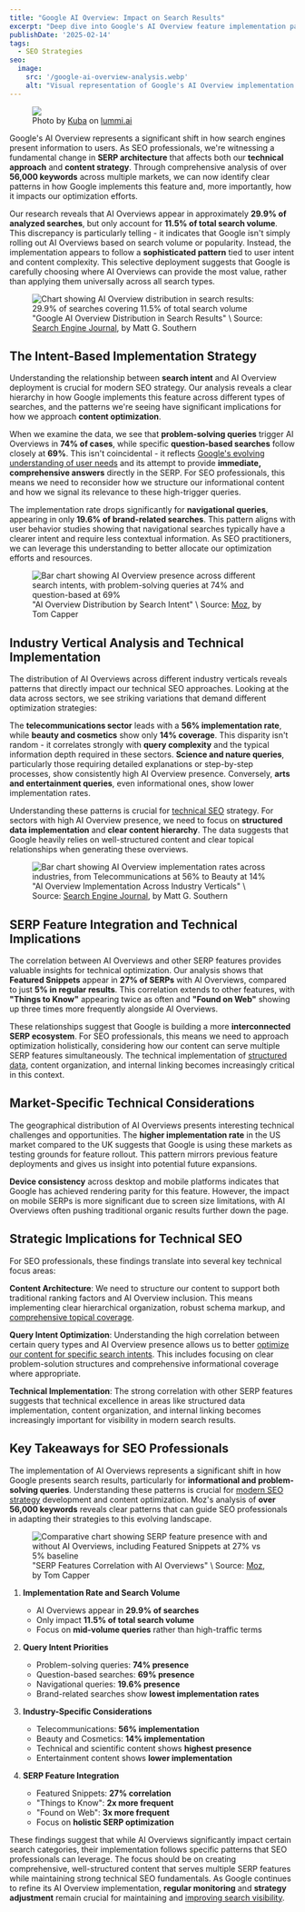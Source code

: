 ```yaml
---
title: "Google AI Overview: Impact on Search Results"
excerpt: "Deep dive into Google's AI Overview feature implementation patterns, analyzing over 56,000 keywords across markets to understand its impact on search."
publishDate: '2025-02-14'
tags:
  - SEO Strategies
seo:
  image:
    src: '/google-ai-overview-analysis.webp'
    alt: "Visual representation of Google's AI Overview implementation patterns across different search intents"
---
```


<figure>
  <Image 
    id="cover-img" 
    src={coverImage} 
    loading="eager" 
    priority={true} 
  />
  <figcaption>
    Photo by <a href="https://www.lummi.ai/creator/kubadesign">Kuba</a> on <a href="https://www.lummi.ai/">lummi.ai</a>
  </figcaption>
</figure>

Google's AI Overview represents a significant shift in how search engines present information to users. As SEO professionals, we're witnessing a fundamental change in **SERP architecture** that affects both our **technical approach** and **content strategy**. Through comprehensive analysis of over **56,000 keywords** across multiple markets, we can now identify clear patterns in how Google implements this feature and, more importantly, how it impacts our optimization efforts.

Our research reveals that AI Overviews appear in approximately **29.9% of analyzed searches**, but only account for **11.5% of total search volume**. This discrepancy is particularly telling - it indicates that Google isn't simply rolling out AI Overviews based on search volume or popularity. Instead, the implementation appears to follow a **sophisticated pattern** tied to user intent and content complexity. This selective deployment suggests that Google is carefully choosing where AI Overviews can provide the most value, rather than applying them universally across all search types.

<figure>
  <Image 
    id="article-img" 
    src={volumeDistributionImage} 
    alt="Chart showing AI Overview distribution in search results: 29.9% of searches covering 11.5% of total search volume" 
  />
  <figcaption>
    "Google AI Overview Distribution in Search Results" \ Source: <a href="https://www.searchenginejournal.com/google-ai-overviews-found-in-74-of-problem-solving-queries/538504/" target="_blank">Search Engine Journal</a>, by Matt G. Southern
  </figcaption>
</figure>

## The Intent-Based Implementation Strategy

Understanding the relationship between **search intent** and AI Overview deployment is crucial for modern SEO strategy. Our analysis reveals a clear hierarchy in how Google implements this feature across different types of searches, and the patterns we're seeing have significant implications for how we approach **content optimization**.

When we examine the data, we see that **problem-solving queries** trigger AI Overviews in **74% of cases**, while specific **question-based searches** follow closely at **69%**. This isn't coincidental - it reflects [Google's evolving understanding of user needs](https://www.serp-secrets.com/blog/adapting-to-googles-helpful-content-era/) and its attempt to provide **immediate, comprehensive answers** directly in the SERP. For SEO professionals, this means we need to reconsider how we structure our informational content and how we signal its relevance to these high-trigger queries.

The implementation rate drops significantly for **navigational queries**, appearing in only **19.6% of brand-related searches**. This pattern aligns with user behavior studies showing that navigational searches typically have a clearer intent and require less contextual information. As SEO practitioners, we can leverage this understanding to better allocate our optimization efforts and resources.

<figure>
  <Image 
    id="article-img" 
    src={searchIntentImage} 
    alt="Bar chart showing AI Overview presence across different search intents, with problem-solving queries at 74% and question-based at 69%" 
  />
  <figcaption>
    "AI Overview Distribution by Search Intent" \ Source: <a href="https://moz.com/blog/ai-overviews-are-they-affecting-your-search-results-whiteboard-friday" target="_blank">Moz</a>, by Tom Capper
  </figcaption>
</figure>

## Industry Vertical Analysis and Technical Implementation

The distribution of AI Overviews across different industry verticals reveals patterns that directly impact our technical SEO approaches. Looking at the data across sectors, we see striking variations that demand different optimization strategies:

The **telecommunications sector** leads with a **56% implementation rate**, while **beauty and cosmetics** show only **14% coverage**. This disparity isn't random - it correlates strongly with **query complexity** and the typical information depth required in these sectors. **Science and nature queries**, particularly those requiring detailed explanations or step-by-step processes, show consistently high AI Overview presence. Conversely, **arts and entertainment queries**, even informational ones, show lower implementation rates.

Understanding these patterns is crucial for [technical SEO](https://www.serp-secrets.com/categories/technical-seo/) strategy. For sectors with high AI Overview presence, we need to focus on **structured data implementation** and **clear content hierarchy**. The data suggests that Google heavily relies on well-structured content and clear topical relationships when generating these overviews.

<figure>
  <Image 
    id="article-img" 
    src={industryDistributionImage} 
    alt="Bar chart showing AI Overview implementation rates across industries, from Telecommunications at 56% to Beauty at 14%" 
  />
  <figcaption>
    "AI Overview Implementation Across Industry Verticals" \ Source: <a href="https://www.searchenginejournal.com/google-ai-overviews-found-in-74-of-problem-solving-queries/538504/" target="_blank">Search Engine Journal</a>, by Matt G. Southern
  </figcaption>
</figure>

## SERP Feature Integration and Technical Implications

The correlation between AI Overviews and other SERP features provides valuable insights for technical optimization. Our analysis shows that **Featured Snippets** appear in **27% of SERPs** with AI Overviews, compared to just **5% in regular results**. This correlation extends to other features, with **"Things to Know"** appearing twice as often and **"Found on Web"** showing up three times more frequently alongside AI Overviews.

These relationships suggest that Google is building a more **interconnected SERP ecosystem**. For SEO professionals, this means we need to approach optimization holistically, considering how our content can serve multiple SERP features simultaneously. The technical implementation of [structured data](https://www.serp-secrets.com/blog/advanced-strategies-for-schema-markup-optimization/), content organization, and internal linking becomes increasingly critical in this context.

## Market-Specific Technical Considerations

The geographical distribution of AI Overviews presents interesting technical challenges and opportunities. The **higher implementation rate** in the US market compared to the UK suggests that Google is using these markets as testing grounds for feature rollout. This pattern mirrors previous feature deployments and gives us insight into potential future expansions.

**Device consistency** across desktop and mobile platforms indicates that Google has achieved rendering parity for this feature. However, the impact on mobile SERPs is more significant due to screen size limitations, with AI Overviews often pushing traditional organic results further down the page.

## Strategic Implications for Technical SEO

For SEO professionals, these findings translate into several key technical focus areas:

**Content Architecture**: We need to structure our content to support both traditional ranking factors and AI Overview inclusion. This means implementing clear hierarchical organization, robust schema markup, and [comprehensive topical coverage](https://www.serp-secrets.com/blog/mastering-bert-in-seo-for-better-semantic-insight/).

**Query Intent Optimization**: Understanding the high correlation between certain query types and AI Overview presence allows us to better [optimize our content for specific search intents](https://www.serp-secrets.com/blog/how-to-create-helpful-content-after-hcu/). This includes focusing on clear problem-solution structures and comprehensive informational coverage where appropriate.

**Technical Implementation**: The strong correlation with other SERP features suggests that technical excellence in areas like structured data implementation, content organization, and internal linking becomes increasingly important for visibility in modern search results.

## Key Takeaways for SEO Professionals

The implementation of AI Overviews represents a significant shift in how Google presents search results, particularly for **informational and problem-solving queries**. Understanding these patterns is crucial for [modern SEO strategy](https://www.serp-secrets.com/categories/seo-strategies/) development and content optimization. Moz's analysis of **over 56,000 keywords** reveals clear patterns that can guide SEO professionals in adapting their strategies to this evolving landscape.

<figure>
  <Image 
    id="article-img" 
    src={serpFeaturesImage} 
    alt="Comparative chart showing SERP feature presence with and without AI Overviews, including Featured Snippets at 27% vs 5% baseline" 
  />
  <figcaption>
    "SERP Features Correlation with AI Overviews" \ Source: <a href="https://moz.com/blog/ai-overviews-are-they-affecting-your-search-results-whiteboard-friday" target="_blank">Moz</a>, by Tom Capper
  </figcaption>
</figure>

1. **Implementation Rate and Search Volume**
   - AI Overviews appear in **29.9% of searches**
   - Only impact **11.5% of total search volume**
   - Focus on **mid-volume queries** rather than high-traffic terms

2. **Query Intent Priorities**
   - Problem-solving queries: **74% presence**
   - Question-based searches: **69% presence**
   - Navigational queries: **19.6% presence**
   - Brand-related searches show **lowest implementation rates**

3. **Industry-Specific Considerations**
   - Telecommunications: **56% implementation**
   - Beauty and Cosmetics: **14% implementation**
   - Technical and scientific content shows **highest presence**
   - Entertainment content shows **lower implementation**

4. **SERP Feature Integration**
   - Featured Snippets: **27% correlation**
   - "Things to Know": **2x more frequent**
   - "Found on Web": **3x more frequent**
   - Focus on **holistic SERP optimization**

These findings suggest that while AI Overviews significantly impact certain search categories, their implementation follows specific patterns that SEO professionals can leverage. The focus should be on creating comprehensive, well-structured content that serves multiple SERP features while maintaining strong technical SEO fundamentals. As Google continues to refine its AI Overview implementation, **regular monitoring** and **strategy adjustment** remain crucial for maintaining and [improving search visibility](https://www.serp-secrets.com/blog/why-user-generated-content-is-key-for-seo-success/).